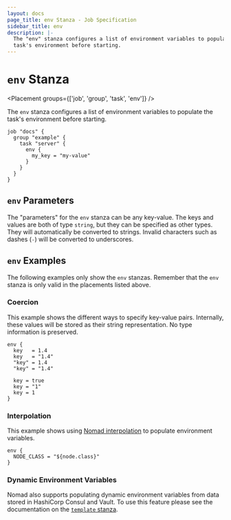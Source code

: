 ```yaml
---
layout: docs
page_title: env Stanza - Job Specification
sidebar_title: env
description: |-
  The "env" stanza configures a list of environment variables to populate the
  task's environment before starting.
---
```


# `env` Stanza

<Placement groups={['job', 'group', 'task', 'env']} />

The `env` stanza configures a list of environment variables to populate the
task's environment before starting.

```hcl
job "docs" {
  group "example" {
    task "server" {
      env {
        my_key = "my-value"
      }
    }
  }
}
```

## `env` Parameters

The "parameters" for the `env` stanza can be any key-value. The keys and values
are both of type `string`, but they can be specified as other types. They will
automatically be converted to strings. Invalid characters such as dashes (`-`)
will be converted to underscores.

## `env` Examples

The following examples only show the `env` stanzas. Remember that the
`env` stanza is only valid in the placements listed above.

### Coercion

This example shows the different ways to specify key-value pairs. Internally,
these values will be stored as their string representation. No type information
is preserved.

```hcl
env {
  key   = 1.4
  key   = "1.4"
  "key" = 1.4
  "key" = "1.4"

  key = true
  key = "1"
  key = 1
}
```

### Interpolation

This example shows using [Nomad interpolation][interpolation] to populate
environment variables.

```hcl
env {
  NODE_CLASS = "${node.class}"
}
```

### Dynamic Environment Variables

Nomad also supports populating dynamic environment variables from data stored in
HashiCorp Consul and Vault. To use this feature please see the documentation on
the [`template` stanza][template-env].

[interpolation]: /docs/runtime/interpolation 'Nomad interpolation'
[template-env]: /docs/job-specification/template#environment-variables 'Nomad template Stanza'
